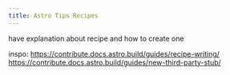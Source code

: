 ```yaml
---
title: Astro Tips Recipes
---
```


have explanation about recipe and how to create one

inspo:
https://contribute.docs.astro.build/guides/recipe-writing/
https://contribute.docs.astro.build/guides/new-third-party-stub/
